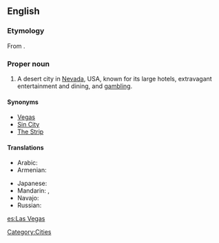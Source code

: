 ==English==
{{wikipedia}}

===Etymology===
From {{etyl|es}} {{term|las|lang=es}} {{term|vegas||the meadows|lang=es}}.

===Proper noun===
{{en-proper-noun}}

# A desert city in [[Nevada]], USA, known for its large hotels, extravagant entertainment and dining, and [[gambling]].

====Synonyms====
* [[Vegas]]
* [[Sin City]]
* [[The Strip]]

====Translations====
{{trans-top|city}}
* Arabic: {{t|ar|لاس فيغاس|m|tr=las fiighas|sc=Arab}}
* Armenian: {{t-|hy|Լաս Վեգաս|tr=Las Vegas|sc=Armn|xs=Armenian}}
{{trans-mid}}
* Japanese: {{t|ja|ラスベガス|tr=Rasubegasu|sc=Jpan}}
* Mandarin: {{t|zh|拉斯維加斯|sc=Hani}},  {{t|zh|拉斯维加斯|tr=Lāsīwéijiāsī|sc=Hani}}
* Navajo: {{tø|nv|Naʼazhoosh}}
* Russian: {{t|ru|Лас-Вегас|m|tr=Las-Vegas|sc=Cyrl}}
{{trans-bottom}}

{{anagrams:en/aaeglssv}}

[[Category:Cities]]

[[es:Las Vegas]]